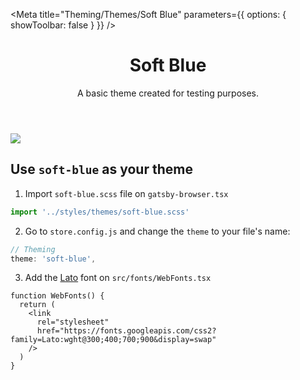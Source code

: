 

<Meta
  title="Theming/Themes/Soft Blue"
  parameters={{ options: { showToolbar: false } }}
/>

<header>

# Soft Blue

A basic theme created for testing purposes.

</header>

<section className="sbdocs-section-theme">
 <div className="sbdocs-section-theme-img">
   <img
    src="https://vtexhelp.vtexassets.com/assets/docs/src/soft-blue___b51efd8dd7623f9493efd77180ffc618.png"
  />
 </div>

  <article>

## Use `soft-blue` as your theme

1. Import `soft-blue.scss` file on `gatsby-browser.tsx`

```jsx
import '../styles/themes/soft-blue.scss'
```

2. Go to `store.config.js` and change the `theme` to your file's name:

```js
// Theming
theme: 'soft-blue',
```

3. Add the [Lato](https://fonts.google.com/specimen/Lato?query=lato) font on `src/fonts/WebFonts.tsx`

```tsx
function WebFonts() {
  return (
    <link
      rel="stylesheet"
      href="https://fonts.googleapis.com/css2?family=Lato:wght@300;400;700;900&display=swap"
    />
  )
}
```

  </article>
</section>
